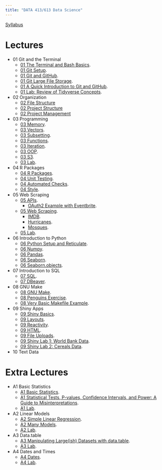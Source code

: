 ```yaml
---
title: "DATA 413/613 Data Science"
---
```


[Syllabus](./admin/syllabus.qmd)

# Lectures

- 01 Git and the Terminal
    - [01 The Terminal and Bash Basics](./01_git/01_basic_bash.qmd).
    - [01 Git Setup](./01_git/01_git_setup.qmd).
    - [01 Git and GitHub](./01_git/01_git_github.qmd).
    - [01 Git Large File Storage](./01_git/01_git_lfs.qmd).
    - [01 A Quick Introduction to Git and GitHub](https://doi.org/10.1371/journal.pcbi.1004668).
    - [01 Lab: Review of Tidyverse Concepts](https://github.com/data-science-master/lab_01).
- 02 Organization
    - [02 File Structure](./02_organization/02_files.qmd)
    - [02 Project Structure](./02_organization/02_projects.qmd)
    - [02 Project Management](./02_organization/02_kanban.qmd)
- 03 Programming
    - [03 Memory](./03_vectors_iterators/03_memory.qmd).
    - [03 Vectors](./03_vectors_iterators/03_vectors.qmd).
    - [03 Subsetting](./03_vectors_iterators/03_subsetting.qmd).
    - [03 Functions](./03_vectors_iterators/03_functions.qmd).
    - [03 Iteration](./03_vectors_iterators/03_iterators.qmd).
    - [03 OOP](./03_vectors_iterators/03_oop.qmd).
    - [03 S3](./03_vectors_iterators/03_s3.qmd).
    - [03 Lab](https://github.com/data-science-master/lab_03).
- 04 R Packages
    - [04 R Packages](./04_packages/04_packages.qmd).
    - [04 Unit Testing](./04_packages/04_testing.qmd).
    - [04 Automated Checks](./04_packages/04_checking.qmd).
    - [04 Style](./04_packages/04_style.qmd).
- 05 Web Scraping
  - [05 APIs](./05_web_scraping/05_apis.qmd).
    - [OAuth2 Example with Eventbrite](./05_web_scraping/05_eventbrite.qmd).
  - [05 Web Scraping](./05_web_scraping/05_web_scraping.qmd).
    - [IMDB](./05_web_scraping/imdb_100_3.html).
    - [Hurricanes](./05_web_scraping/wiki_2.html).
    - [Mosques](./05_web_scraping/mosque_2.html).
  - [05 Lab](https://github.com/data-science-master/lab_08).
- 06 Introduction to Python
    - [06 Python Setup and Reticulate](./06_python/06_python_setup.qmd).
    - [06 Numpy](./06_python/06_numpy.qmd).
    - [06 Pandas](./06_python/06_pandas.qmd).
    - [06 Seaborn](./06_python/06_matplotlib.qmd).
    - [06 Seaborn.objects](./06_python/06_seaborn_objects.qmd).
- 07 Introduction to SQL
    - [07 SQL](./07_sql/07_sql.qmd).
    - [07 DBeaver](./07_sql/07_dbeaver.qmd).
- 08 GNU Make
    - [08 GNU Make](./08_make/08_make.qmd).
    - [08 Penguins Exercise](https://github.com/data-science-master/penguins).
    - [08 Very Basic Makefile Example](https://github.com/data-science-master/pvalue_sims).
- 09 Shiny Apps
    - [09 Shiny Basics](./09_shiny/09_basic_shiny.qmd).
    - [09 Layouts](./09_shiny/09_layouts.qmd).
    - [09 Reactivity](./09_shiny/09_reactivity.qmd).
    - [09 HTML](./09_shiny/09_html.qmd).
    - [09 File Uploads](./09_shiny/09_upload.qmd).
    - [09 Shiny Lab 1: World Bank Data](https://github.com/data-science-master/lab_06_1).
    - [09 Shiny Lab 2: Cereals Data](https://github.com/data-science-master/lab_06_2).
- 10 Text Data
  

# Extra Lectures
    
- A1 Basic Statistics
    - [A1 Basic Statistics](./A1_basic_stats/A1_basic_stats.qmd).
    - [A1 Statistical Tests, P-values, Confidence Intervals, and Power: A Guide to Misinterpretations](./A1_basic_stats/greenland_etal_2016.pdf).
    - [A1 Lab](https://github.com/data-science-master/lab_04).
- A2 Linear Models
    - [A2 Simple Linear Regression](./A2_linear_regression/A2_simple_linear_regression.qmd).
    - [A2 Many Models](./A2_linear_regression/A2_many_models.qmd).
    - [A2 Lab](https://github.com/data-science-master/lab_05).
- A3 Data.table    
    - [A3 Manipulating Large(ish) Datasets with data.table](./A3_medium_data/A3_medium_data.qmd).
    - [A3 Lab](https://github.com/data-science-master/lab_07).
- A4 Dates and Times
    - [A4 Dates](./A4_dates/A4_dates.qmd).
    - [A4 Lab](https://github.com/data-science-master/lab_02).
